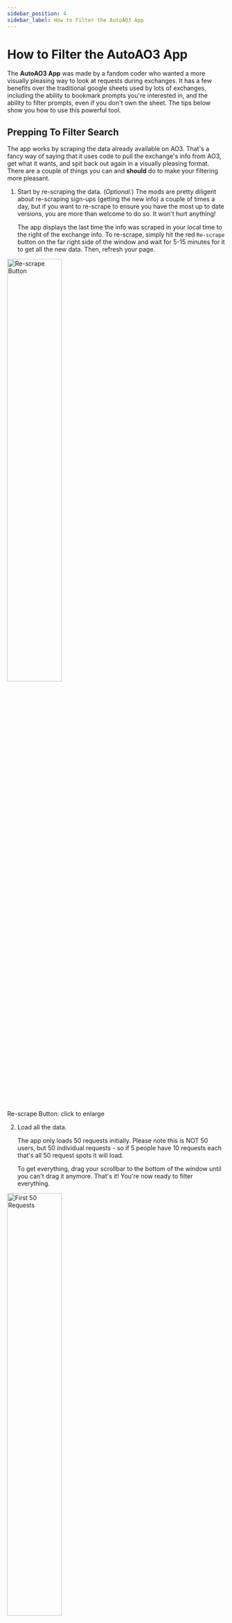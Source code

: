 ```yaml
---
sidebar_position: 4
sidebar_label: How to Filter the AutoAO3 App
---
```


# How to Filter the AutoAO3 App

The **AutoAO3 App** was made by a fandom coder who wanted a more visually
pleasing way to look at requests during exchanges. It has a few benefits over
the traditional google sheets used by lots of exchanges, including the ability
to bookmark prompts you're interested in, and the ability to filter prompts,
even if you don't own the sheet. The tips below show you how to use this
powerful tool.

## Prepping To Filter Search

The app works by scraping the data already available on AO3. That's a fancy way
of saying that it uses code to pull the exchange's info from AO3, get what it
wants, and spit back out again in a visually pleasing format. There are a couple
of things you can and **should** do to make your filtering more pleasant.

1. Start by re-scraping the data. (_Optional._) The mods are pretty diligent
   about re-scraping sign-ups (getting the new info) a couple of times a day,
   but if you want to re-scrape to ensure you have the most up to date versions,
   you are more than welcome to do so. It won't hurt anything!

   The app displays the last time the info was scraped in your local time to the
   right of the exchange info. To re-scrape, simply hit the red `Re-scrape`
   button on the far right side of the window and wait for 5-15 minutes for it
   to get all the new data. Then, refresh your page.

<img
  src="/img/tutorial/scrape.png"
  width="50%"
  className="center"
  alt="Re-scrape Button"
/>

<p class="label">Re-scrape Button: click to enlarge</p>

2. Load all the data.

   The app only loads 50 requests initially. Please note this is NOT 50 users,
   but 50 individual requests - so if 5 people have 10 requests each that's all
   50 request spots it will load.

   To get everything, drag your scrollbar to the bottom of the window until you
   can't drag it anymore. That's it! You're now ready to filter everything.

<img
  src="/img/tutorial/first50.png"
  width="50%"
  className="center"
  alt="First 50 Requests"
/>
<p class="label">First 50 Requests Only: click to enlarge</p>

<img
  src="/img/tutorial/allrequests.png"
  width="50%"
  className="center"
  alt="All Requests"
/>
<p class="label">All Requests: click to enlarge</p>

:::tip

You can use the (^) symbol on the bottom right of the screen to jump to the top
if there are a lot of requests!

:::

## Which Filters To Use

The most useful tab for finding specific requests (and Treatless!) is the
**All** tab, but there are several filters available which simply won't work for
our exchange.

<img
  src="/img/tutorial/whichfilters.png"
  width="50%"
  className="center"
  alt="Which Filters to Use"
/>
<p class="label">Which Filters to Use: click to enlarge</p>

- since we use `Dragon Age - All Media Types` to sign-up filtering by _Fandom_
  won't help.
- _Characters_ only works if the Sign-Up sheet itself uses the Characters field;
  since our sign-up sheet uses the Relationships field this will not work for
  us.
- we do not allow _Optional Tags_ during sign-up.
- we do not use _Archive Warnings_ during sign-up.

## Filtering Relationships

If you're looking to create for a specific character or ship or want to see
what's been requested for a specific character or ship this is the place to
start. Using the _Relationships_ field you can search for an entire tag (i.e.
`Solas & Mythal`), or for just an individual character (i.e. `Bull`).

<img
  src="/img/tutorial/shipfilter.png"
  width="50%"
  className="center"
  alt="Relationship Filter"
/>
<p class="label">Relationship Filter: click to enlarge</p>

It's important to note that by default the filter does NOT look for exact
matches. In fact it uses an "and" to search. This means that entering
`Bull Hawke` would pull up any tags where both The Iron Bull AND Hawke (Female
Hawke, Male Hawke, Carver Hawke, Bethany Hawke, Leandra Hawke, etc) show up. To
pull up an <u>exact</u> match for a character who shares first or last names
with another character you need to enclose it in quotes (i.e. "Male Hawke").

<img
  src="/img/tutorial/exactshipfilter.png"
  width="50%"
  className="center"
  alt="Exact Relationship Filter using Quotes"
/>
<p class="label">Exact Relationship Filter: click to enlarge</p>

**Other search short cuts include:**

- Using `|` (vertical line) for "or". `Tabris | Mahariel` would provide a list
  of requests where either Tabris or Mahariel (of any gender) shows up in the
  ship.
- Using `!` (exclamation) for "not". `Aeducan !Female` would provide a list of
  requests with Male or Nonbinary Aeducans.
- Combining multiple options. `Alistair Morrigan Amell | Cousland !Female` would
  look for requests with Alistair and Morrigan and either an Amell or Cousland
  not containing the word Female (so Male or Nonbinary).

## Filtering Prompts

The _Prompts_ field is useful as a filter if you're looking to write or draw a
specific trope, kink, etc. For example, if you're really in the mood to give
someone a BDSM treat you can filter on `BDSM`. This field is more limited than
the _Relationships_ field as the "or" and "not" designations do not work.
However, using quotes for an exact match on a phrase <u>does</u> work. This
means you can filter for `"coffee shop au"` and find only that phrase rather
than searching `coffee shop au` and getting results which have `coffee` and
`shop` and `au` as separate searches.

<img
  src="/img/tutorial/coffeeshopau.png"
  width="50%"
  className="center"
  alt="Exact Search: Coffee Shop AU"
/>
<p class="label">Exact Search Results: click to enlarge</p>

<img
  src="/img/tutorial/promptsearch.png"
  width="50%"
  className="center"
  alt="Search without Quotes: Coffee Shop AU"
/>
<p class="label">Search without Quotes: click to enlarge</p>

Notice the filter without quotations returns more results than the filter with
quotations.

:::warning

Please be sure to read the prompts that are returned thoroughly. This filter
can't tell if the person has listed your search as a want or a _DNW_, it can
only detect that the words are present in the request.

:::

## Filtering By Type (And Treatless)

In order to help with matching, our sign-ups use the _Freeform_ field to
designate whether fanart or fanfic are being requested. For your assigned
recipient, you should look for the `Fanfic` or `Fanart` tags on their prompt
which designates their desire for their main gift.

If you're looking to complete treats of a specific type, you can search for
participants who want those treats using the below tags:

- `Treats - Fanart` for Fanart treats.
- `Treats - Fanfic` for Fanfic treats.
- `Treats - Other` for alternative fanwork treats.

:::tip

This field is <u>not</u> case sensitive, but it is limited to searching for only
one tag at a time.

:::

:::caution

Be sure to use the full tags listed above for searching for treats to give.
Entering just `Treats` will return every tag that has the word "treats" in it
including `No Treats Please`, and searching for just "fanfic" or "fanart" could
return requests which are only looking for those as a <u>Main</u> gift and not a
treat.

:::

<img
  src="/img/tutorial/freeformfilter.png"
  width="50%"
  className="center"
  alt="Searching For Treats Types"
/>
<p class="label">Searching For Treats Types: click to enlarge</p>

In addition, you can tell if someone has received a treat, because the Mods will
be adding a `Treat Received` tag on their prompts. That means you can find
Treatless participants by searching for `!"Treat Received"` in this field.

<img
  src="/img/treatreceived.png"
  width="50%"
  className="center"
  alt="Treatless Filtering"
/>
<p class="label">Treatless Filtering: click to enlarge</p>

You can read more about treats in the [Treats & Treatless FAQ](/docs/treats).

## Searching For AO3 Users

On the far right of the screen there is a **User Search** tab which allows you
to find a specific user's prompt. You can use this to find an easier to read
version of your assigned recipients's requests or look for friends' sign-ups.
The search requires the <u>exact</u> username with punctuation, capital letters,
etc, in order to work.

Simply enter the username in the search and hit go.

<img
  src="/img/tutorial/usersearch.png"
  width="50%"
  className="center"
  alt="User Search"
/>
<p class="label">User Search: click to enlarge</p>

This will pull every request from the user and display them below.

<img
  src="/img/tutorial/usersearch1.png"
  width="50%"
  className="center"
  alt="User Results"
/>
<p class="label">User Results: click to enlarge</p>

## Filtering The Tag set

AutoAo3 also loads the entire tag set for viewing into the app. You can see the
entire list or filter by character on the **Tag set** tab to the right of the
**All** tab. To view the tags included in our tag set, click on
`All Fandoms in All Categories` → `Dragon Age - All Media Types`. This brings up
the entire nominated tag list. You can then use the _Filter Characters_ field to
look for ships which have a specific character or scroll through to view the
whole list.

<img
  src="/img/tutorial/tagsetfilter.png"
  width="50%"
  className="center"
  alt="Tag set Filter"
/>
<p class="label">Tag set Filter: click to enlarge</p>

:::note

The Nominations Spreadsheet does remain up throughout the exchange, so you can
always check it for tags as well.

:::

## Bookmarking Requests

You can use the app to bookmark fandoms (not very useful for this exchange) or
specific requests you're interested in fulfilling. The bookmarks are stored

<u>per browser</u>. There are instructions for how to move your bookmarks across
browsers if you need/want to under _Show Backup Instructions_. To bookmark
something, simply click the heart next to the name.

<img
  src="/img/tutorial/bookmarking.png"
  width="50%"
  className="center"
  alt="Click the Heart to Bookmark"
/>
<p class="label">Click the Heart to Bookmark: click to enlarge</p>

Anything you bookmark is moved to the **Bookmarks** tab for you. To remove,
simply click the heart again.

<img
  src="/img/tutorial/bookmarkstab.png"
  width="50%"
  className="center"
  alt="Bookmarks Tab"
/>
<p class="label">Bookmarks Tab: click to enlarge</p>
